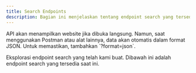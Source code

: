 ```yaml
---
title: Search Endpoints
description: Bagian ini menjelaskan tentang endpoint search yang tersedia.
---
```


<Note type="danger" title="Perhatian">
 API akan menampilkan website jika dibuka langsung. Namun, saat menggunakan Postman atau alat lainnya, data akan otomatis dalam format JSON. Untuk memastikan, tambahkan `?format=json`.
</Note>

Eksplorasi endpoint search yang telah kami buat. Dibawah ini adalah endpoint search yang tersedia saat ini.

<Outlet path="/getting-started/search" />
